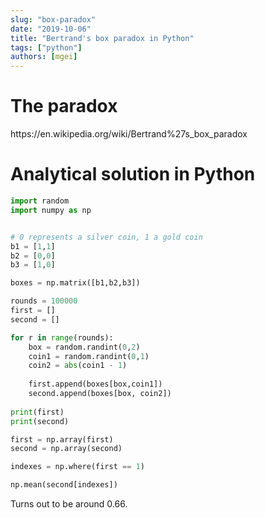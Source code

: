 ```yaml
---
slug: "box-paradox"
date: "2019-10-06"
title: "Bertrand's box paradox in Python"
tags: ["python"]
authors: [mgei]
---
```


# The paradox

https://en.wikipedia.org/wiki/Bertrand%27s_box_paradox

# Analytical solution in Python

```python
import random
import numpy as np


# 0 represents a silver coin, 1 a gold coin
b1 = [1,1]
b2 = [0,0]
b3 = [1,0]

boxes = np.matrix([b1,b2,b3])

rounds = 100000
first = []
second = []

for r in range(rounds):
    box = random.randint(0,2)
    coin1 = random.randint(0,1)
    coin2 = abs(coin1 - 1)
    
    first.append(boxes[box,coin1])
    second.append(boxes[box, coin2])
    
print(first)
print(second)

first = np.array(first)
second = np.array(second)

indexes = np.where(first == 1)

np.mean(second[indexes])
```

Turns out to be around 0.66.